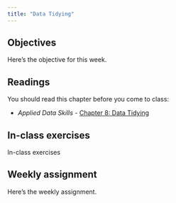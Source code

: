 ```yaml
---
title: "Data Tidying"
---
```


## Objectives

Here's the objective for this week.

## Readings

You should read this chapter before you come to class:

-   *Applied Data Skills -* [Chapter 8: Data Tidying](https://psyteachr.github.io/ads-v3/08-tidy.html)

## In-class exercises

In-class exercises

## Weekly assignment

Here's the weekly assignment.
